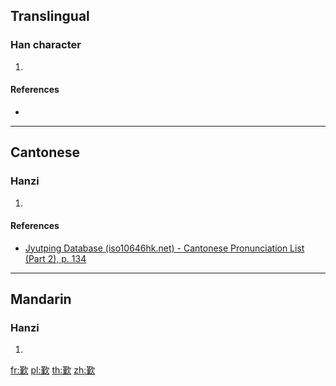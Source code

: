 {{character info/new}}
==Translingual==

===Han character===
{{Han char|rn=76|rad=欠|as=11|sn=15|four=|canj=TMNO|ids=⿰堇欠}}

# {{defn|Han|sort=欠11}}

====References====
* {{Han ref|kx=0571.250|dkj=16183|dj=0959.190|hdz=32149.090|uh=6B4F|ud=27471}}

----

==Cantonese==

===Hanzi===
{{yue-hanzi|jyut=[[gan6]]|y=gan6}}

# {{defn|lang=yue|sort=欠11}}

====References====
*[http://www.iso10646hk.net/jp/document/download.jsp Jyutping Database (iso10646hk.net) - Cantonese Pronunciation List (Part 2), p. 134]

----

==Mandarin==

===Hanzi===
{{cmn-hanzi|pin=[[jìn]] ([[jin4]])|wg=chin<sup>4</sup>}}

# {{defn|lang=cmn|sort=欠11}}

[[fr:歏]]
[[pl:歏]]
[[th:歏]]
[[zh:歏]]